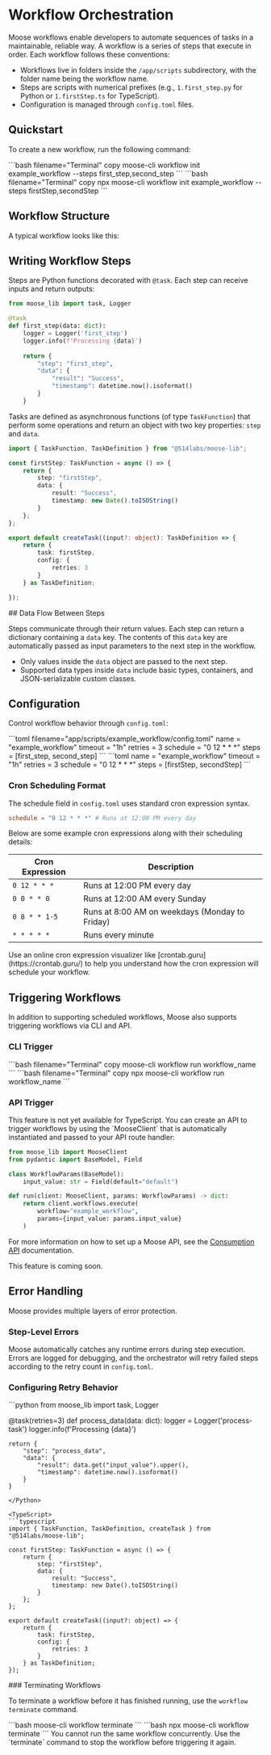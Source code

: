 
# Workflow Orchestration

<LanguageSwitcher />
Moose workflows enable developers to automate sequences of tasks in a maintainable, reliable way. A workflow is a series of steps that execute in order. Each workflow follows these conventions:

- Workflows live in folders inside the `/app/scripts` subdirectory, with the folder name being the workflow name.
- Steps are scripts with numerical prefixes (e.g., `1.first_step.py` for Python or `1.firstStep.ts` for TypeScript).
- Configuration is managed through `config.toml` files.

## Quickstart

To create a new workflow, run the following command:

<Python>
```bash filename="Terminal" copy
moose-cli workflow init example_workflow --steps first_step,second_step
```
</Python>

<TypeScript>
```bash filename="Terminal" copy
npx moose-cli workflow init example_workflow --steps firstStep,secondStep
```
</TypeScript>

## Workflow Structure

A typical workflow looks like this:

<Python>
<FileTree>
<FileTree.Folder name="app" open>
<FileTree.Folder name="scripts" open>
<FileTree.Folder name="example_workflow" open>
<FileTree.File name="1.first_step.py" />
<FileTree.File name="2.second_step.py" />
<FileTree.File name="config.toml" />
</FileTree.Folder>
</FileTree.Folder>
</FileTree.Folder>
</FileTree>
</Python>

<TypeScript>
<FileTree>
<FileTree.Folder name="app" open>
<FileTree.Folder name="scripts" open>
<FileTree.Folder name="example_workflow" open>
<FileTree.File name="1.first_step.ts" />
<FileTree.File name="2.second_step.ts" />
<FileTree.File name="config.toml" />
</FileTree.Folder>
</FileTree.Folder>
</FileTree.Folder>
</FileTree>
</TypeScript>

## Writing Workflow Steps

<Python>

Steps are Python functions decorated with `@task`. Each step can receive inputs and return outputs:

```python filename="app/scripts/example_workflow/1.first_step.py"
from moose_lib import task, Logger

@task
def first_step(data: dict):
    logger = Logger('first_step')
    logger.info(f'Processing {data}')
    
    return {
        "step": "first_step",
        "data": {
            "result": "Success",
            "timestamp": datetime.now().isoformat()
        }
    }
```
</Python>

<TypeScript>

Tasks are defined as asynchronous functions (of type `TaskFunction`) that perform some operations and return an object with two key properties: `step` and `data`.

```typescript filename="app/scripts/example_workflow/1.firstStep.ts"
import { TaskFunction, TaskDefinition } from "@514labs/moose-lib";

const firstStep: TaskFunction = async () => {
    return {
        step: "firstStep",
        data: {
            result: "Success",
            timestamp: new Date().toISOString()
        }
    };
};

export default createTask((input?: object): TaskDefinition => {
    return {
        task: firstStep,
        config: {
            retries: 3
        }
    } as TaskDefinition;

});
```
</TypeScript>
## Data Flow Between Steps

Steps communicate through their return values. Each step can return a dictionary containing a `data` key. The contents of this `data` key are automatically passed as input parameters to the next step in the workflow.

- Only values inside the `data` object are passed to the next step.
- Supported data types inside `data` include basic types, containers, and JSON-serializable custom classes.


## Configuration

Control workflow behavior through `config.toml`:

<Python>
```toml filename="app/scripts/example_workflow/config.toml"
name = "example_workflow"
timeout = "1h"
retries = 3
schedule = "0 12 * * *"
steps = [first_step, second_step]
```
</Python>

<TypeScript filename="app/scripts/example_workflow/config.toml" >
```toml
name = "example_workflow"
timeout = "1h"
retries = 3
schedule = "0 12 * * *"
steps = [firstStep, secondStep]
```
</TypeScript>

### Cron Scheduling Format

The schedule field in `config.toml` uses standard cron expression syntax.

```toml filename="app/scripts/example_workflow/config.toml"
schedule = "0 12 * * *" # Runs at 12:00 PM every day
```



Below are some example cron expressions along with their scheduling details:

| Cron Expression             | Description                                   |
|-----------------------------|-----------------------------------------------|
| <code>0 12 * * *</code>      | Runs at 12:00 PM every day                    |
| <code>0 0 * * 0</code>       | Runs at 12:00 AM every Sunday                 |
| <code>0 8 * * 1-5</code>      | Runs at 8:00 AM on weekdays (Monday to Friday)|
| <code>* * * * *</code>        | Runs every minute                             |

<Callout type="info" title="Cron Expression Visualizer">
Use an online cron expression visualizer like [crontab.guru](https://crontab.guru/) to help you understand how the cron expression will schedule your workflow.
</Callout>

## Triggering Workflows

In addition to supporting scheduled workflows, Moose also supports triggering workflows via CLI and API.

### CLI Trigger

<Python>
```bash filename="Terminal" copy
moose-cli workflow run workflow_name
```
</Python>

<TypeScript>
```bash filename="Terminal" copy
npx moose-cli workflow run workflow_name
```
</TypeScript>

### API Trigger

<Callout type="warning" title="Python Only">
This feature is not yet available for TypeScript.
</Callout>


<Python>
You can create an API to trigger workflows by using the `MooseClient` that is automatically instantiated and passed to your API route handler:

```python filename="app/apis/trigger_workflow.py"
from moose_lib import MooseClient
from pydantic import BaseModel, Field

class WorkflowParams(BaseModel):
    input_value: str = Field(default="default")

def run(client: MooseClient, params: WorkflowParams) -> dict:
    return client.workflows.execute(
        workflow="example_workflow",
        params={input_value: params.input_value}
    )
```

For more information on how to set up a Moose API, see the [Consumption API](/consumption-apis) documentation.
</Python>

<TypeScript>
This feature is coming soon.
</TypeScript>


## Error Handling

Moose provides multiple layers of error protection.

### Step-Level Errors

Moose automatically catches any runtime errors during step execution. Errors are logged for debugging, and the orchestrator will retry failed steps according to the retry count in `config.toml`.

### Configuring Retry Behavior

<Python>
```python
from moose_lib import task, Logger

@task(retries=3) 
def process_data(data: dict):
    logger = Logger('process-task')
    logger.info(f'Processing {data}')
    
    return {
        "step": "process_data",
        "data": {
            "result": data.get("input_value").upper(),
            "timestamp": datetime.now().isoformat()
        }
    }
```
</Python>

<TypeScript>
```typescript
import { TaskFunction, TaskDefinition, createTask } from "@514labs/moose-lib";

const firstStep: TaskFunction = async () => {
    return {
        step: "firstStep",
        data: {
            result: "Success",
            timestamp: new Date().toISOString()
        }
    };
};

export default createTask((input?: object) => {
    return {
        task: firstStep,
        config: {
            retries: 3
        }
    } as TaskDefinition;
});
```
</TypeScript>
### Terminating Workflows

To terminate a workflow before it has finished running, use the `workflow terminate` command.

<Python>
```bash
moose-cli workflow terminate <workflow_name>
```
</Python>

<TypeScript>
```bash
npx moose-cli workflow terminate <workflow_name>
```
</TypeScript>

<Callout type="warning" title="Terminating Workflows">
You cannot run the same workflow concurrently. Use the `terminate` command to stop the workflow before triggering it again.
</Callout>
